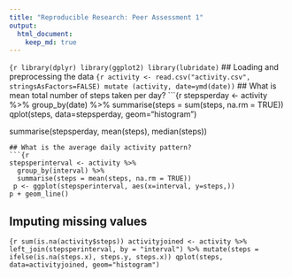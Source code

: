 ```yaml
---
title: "Reproducible Research: Peer Assessment 1"
output: 
  html_document:
    keep_md: true
---
```

```{r
library(dplyr)
library(ggplot2)
library(lubridate)
```
## Loading and preprocessing the data
```{r
activity <- read.csv("activity.csv", stringsAsFactors=FALSE)
mutate (activity, date=ymd(date))
```
## What is mean total number of steps taken per day?
```{r
stepsperday <- activity %>%
  group_by(date) %>%
  summarise(steps = sum(steps, na.rm = TRUE))
qplot(steps, data=stepsperday, geom="histogram")

summarise(stepsperday, mean(steps), median(steps))
```
## What is the average daily activity pattern?
```{r
stepsperinterval <- activity %>%
  group_by(interval) %>%
  summarise(steps = mean(steps, na.rm = TRUE))
 p <- ggplot(stepsperinterval, aes(x=interval, y=steps,))
p + geom_line()
```

## Imputing missing values
```{r
sum(is.na(activity$steps))
activityjoined <- activity %>%
left_join(stepsperinterval, by = "interval") %>%
mutate(steps = ifelse(is.na(steps.x), steps.y, steps.x))
qplot(steps, data=activityjoined, geom="histogram")
```

